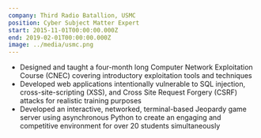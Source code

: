```yaml
---
company: Third Radio Batallion, USMC
position: Cyber Subject Matter Expert
start: 2015-11-01T00:00:00.000Z
end: 2019-02-01T00:00:00.000Z
image: ../media/usmc.png
---
```


- Designed and taught a four-month long Computer Network Exploitation Course (CNEC) covering introductory exploitation tools and techniques
- Developed web applications intentionally vulnerable to SQL injection, cross-site-scripting (XSS), and Cross Site Request Forgery (CSRF) attacks for realistic training purposes
- Developed an interactive, networked, terminal-based Jeopardy game server using asynchronous Python to create an engaging and competitive environment for over 20 students simultaneously
